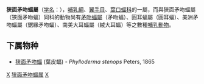 {{Unreferenced |time=2010-02-15T02:33:08+00:00 }}
{{Automatic taxobox
| taxon = Phylloderma
| authority = Peters, 1865
}}

'''狹面矛吻蝠屬'''（[[学名|学名]]：{{lang|la|''Phylloderma''}}），[[哺乳綱|哺乳綱]]、[[翼手目|翼手目]]、[[葉口蝠科|葉口蝠科]]的一屬，而與狹面矛吻蝠屬（狹面矛吻蝠）同科的動物尚有[[矛吻蝠屬|矛吻蝠屬]]（矛吻蝠）、圓耳蝠屬（圓耳蝠）、美洲矛吻蝠屬（鋸緣矛吻蝠）、南美大耳蝠屬（絨大耳蝠）等之數種[[哺乳動物|哺乳動物]]。

==下属物种==
* [[狭面矛吻蝠|狭面矛吻蝠]] (葉皮蝠) - ''Phylloderma stenops'' Peters, 1865

{{taxonbar}}
[[Category:葉口蝠科|X]]
[[Category:狭面矛吻蝠属|]]
[[Category:1865年描述的分类群|X]]